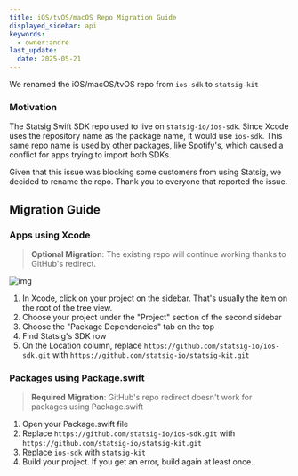 ```yaml
---
title: iOS/tvOS/macOS Repo Migration Guide
displayed_sidebar: api
keywords:
  - owner:andre
last_update:
  date: 2025-05-21
---
```


We renamed the iOS/macOS/tvOS repo from `ios-sdk` to `statsig-kit`

### Motivation

The Statsig Swift SDK repo used to live on `statsig-io/ios-sdk`. Since Xcode uses the repository name as the package name, it would use `ios-sdk`.
This same repo name is used by other packages, like Spotify's, which caused a conflict for apps trying to import both SDKs.

Given that this issue was blocking some customers from using Statsig, we decided to rename the repo. Thank you to everyone that reported the issue.

## Migration Guide

### Apps using Xcode

> **Optional Migration**: The existing repo will continue working thanks to GitHub's redirect.

![img](/img/ios-repo-migration-xcode.png)

1. In Xcode, click on your project on the sidebar. That's usually the item on the root of the tree view.
2. Choose your project under the "Project" section of the second sidebar
3. Choose the "Package Dependencies" tab on the top
4. Find Statsig's SDK row
5. On the Location column, replace `https://github.com/statsig-io/ios-sdk.git` with `https://github.com/statsig-io/statsig-kit.git` 

### Packages using Package.swift

> **Required Migration**: GitHub's repo redirect doesn't work for packages using Package.swift

1. Open your Package.swift file
2. Replace `https://github.com/statsig-io/ios-sdk.git` with `https://github.com/statsig-io/statsig-kit.git`
3. Replace `ios-sdk` with `statsig-kit`
4. Build your project. If you get an error, build again at least once.
